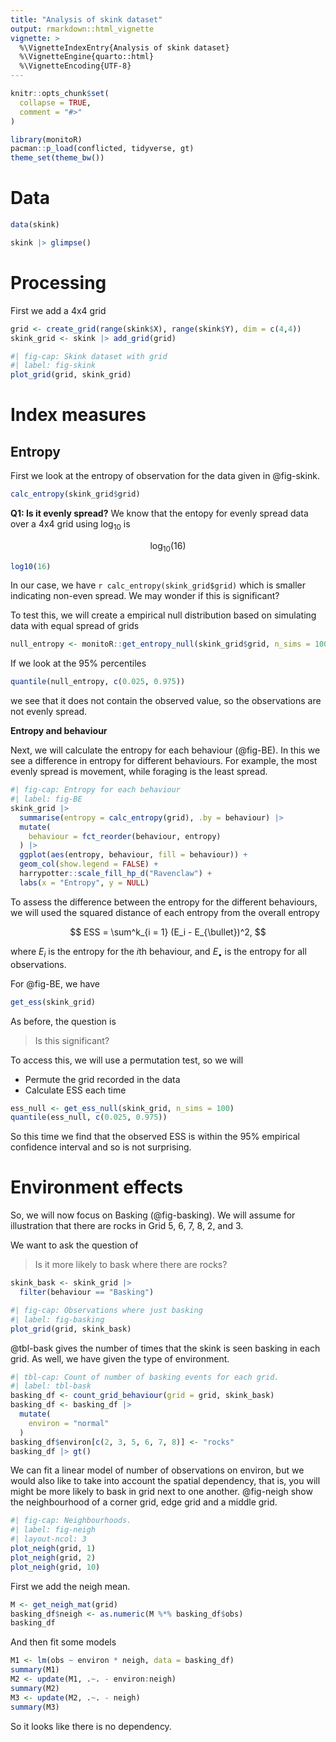 ```yaml
---
title: "Analysis of skink dataset"
output: rmarkdown::html_vignette
vignette: >
  %\VignetteIndexEntry{Analysis of skink dataset}
  %\VignetteEngine{quarto::html}
  %\VignetteEncoding{UTF-8}
---
```


```r
knitr::opts_chunk$set(
  collapse = TRUE,
  comment = "#>"
)
```

```r
library(monitoR)
pacman::p_load(conflicted, tidyverse, gt)
theme_set(theme_bw())
```

# Data
```r
data(skink)
```

```r
skink |> glimpse()
```

# Processing
First we add a 4x4 grid

```r
grid <- create_grid(range(skink$X), range(skink$Y), dim = c(4,4))
skink_grid <- skink |> add_grid(grid)
```


```r
#| fig-cap: Skink dataset with grid
#| label: fig-skink
plot_grid(grid, skink_grid)
```

# Index measures

## Entropy
First we look at the entropy of observation for the data given in @fig-skink. 

```r
calc_entropy(skink_grid$grid)
```

**Q1: Is it evenly spread?**
We know that the entopy for evenly spread data over a 4x4 grid using $\log_{10}$ is

$$
\log_{10}(16)
$$


```r
log10(16)
```

In our case, we have `r calc_entropy(skink_grid$grid)` which is smaller indicating non-even spread. We may wonder if this is significant? 

To test this, we will create a empirical null distribution based on simulating data with equal spread of grids


```r
null_entropy <- monitoR::get_entropy_null(skink_grid$grid, n_sims = 1000, n_grid = 16)
```

If we look at the 95% percentiles

```r
quantile(null_entropy, c(0.025, 0.975))
```

we see that it does not contain the observed value, so the observations are not evenly spread. 

**Entropy and behaviour**

Next, we will calculate the entropy for each behaviour (@fig-BE). In this we see a difference in entropy for different behaviours. For example, the most evenly spread is movement, while foraging is the least spread. 

```r
#| fig-cap: Entropy for each behaviour
#| label: fig-BE
skink_grid |> 
  summarise(entropy = calc_entropy(grid), .by = behaviour) |> 
  mutate(
    behaviour = fct_reorder(behaviour, entropy)
  ) |> 
  ggplot(aes(entropy, behaviour, fill = behaviour)) + 
  geom_col(show.legend = FALSE) + 
  harrypotter::scale_fill_hp_d("Ravenclaw") + 
  labs(x = "Entropy", y = NULL)
```


To assess the difference between the entropy for the different behaviours, we will used the squared distance of each entropy from the overall entropy

$$
ESS = \sum^k_{i = 1} (E_i - E_{\bullet})^2, 
$$

where $E_i$ is the entropy for the $i$th behaviour, and $E_{\bullet}$ is the entropy for all observations. 

For @fig-BE, we have

```r
get_ess(skink_grid)
```

As before, the question is 

> Is this significant?

To access this, we will use a permutation test, so we will

- Permute the grid recorded in the data
- Calculate ESS each time

```r
ess_null <- get_ess_null(skink_grid, n_sims = 100)
quantile(ess_null, c(0.025, 0.975))
```

So this time we find that the observed ESS is within the 95% empirical confidence interval and so is not surprising. 

# Environment effects
So, we will now focus on Basking (@fig-basking). We will assume for illustration that there are rocks in Grid 5, 6, 7, 8, 2, and 3. 

We want to ask the question of

> Is it more likely to bask where there are rocks?

```r
skink_bask <- skink_grid |> 
  filter(behaviour == "Basking")
```

```r
#| fig-cap: Observations where just basking
#| label: fig-basking
plot_grid(grid, skink_bask)
```

@tbl-bask gives the number of times that the skink is seen basking in each grid. As well, we have given the type of environment. 

```r
#| tbl-cap: Count of number of basking events for each grid. 
#| label: tbl-bask
basking_df <- count_grid_behaviour(grid = grid, skink_bask) 
basking_df <- basking_df |> 
  mutate(
    environ = "normal"
  )
basking_df$environ[c(2, 3, 5, 6, 7, 8)] <- "rocks"
basking_df |> gt()
```

We can fit a linear model of number of observations on environ, but we would also like to take into account the spatial dependency, that is, you will might be more likely to bask in grid next to one another. @fig-neigh show the neighbourhood of a corner grid, edge grid and a middle grid. 


```r
#| fig-cap: Neighbourhoods. 
#| label: fig-neigh 
#| layout-ncol: 3
plot_neigh(grid, 1)
plot_neigh(grid, 2)
plot_neigh(grid, 10)
```

First we add the neigh mean. 
```r
M <- get_neigh_mat(grid)
basking_df$neigh <- as.numeric(M %*% basking_df$obs)
basking_df
```

And then fit some models

```r
M1 <- lm(obs ~ environ * neigh, data = basking_df)
summary(M1)
M2 <- update(M1, .~. - environ:neigh)
summary(M2)
M3 <- update(M2, .~. - neigh)
summary(M3)
```

So it looks like there is no dependency. 